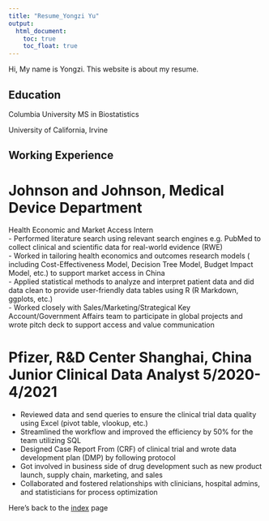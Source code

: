 ```yaml
---
title: "Resume_Yongzi Yu"
output: 
  html_document:
    toc: true
    toc_float: true
---
```


Hi, My name is Yongzi. This website is about my resume.

## Education
Columbia University
MS in Biostatistics

University of California, Irvine

## Working Experience  
# Johnson and Johnson, Medical Device Department
Health Economic and Market Access Intern  
-  Performed literature search using relevant search engines e.g. PubMed to collect clinical and scientific data for real-world evidence (RWE)    
-  Worked in tailoring health economics and outcomes research models ( including Cost-Effectiveness Model, Decision Tree Model, Budget Impact Model, etc.) to support market access in China    
-  Applied statistical methods to analyze and interpret patient data and did data clean to provide user-friendly data tables using R (R Markdown, ggplots, etc.)    
-  Worked closely with Sales/Marketing/Strategical Key Account/Government Affairs team to participate in global projects and wrote pitch deck to support access and value communication    

# Pfizer, R&D Center Shanghai, China Junior Clinical Data Analyst 5/2020-4/2021
- Reviewed data and send queries to ensure the clinical trial data quality using Excel (pivot table, vlookup, etc.)  
- Streamlined the workflow and improved the efficiency by 50% for the team utilizing SQL  
- Designed Case Report From (CRF) of clinical trial and wrote data development plan (DMP) by following protocol  
- Got involved in business side of drug development such as new product launch, supply chain, marketing, and sales  
- Collaborated and fostered relationships with clinicians, hospital admins, and statisticians for process optimization  


Here's back to the [index](index.html) page